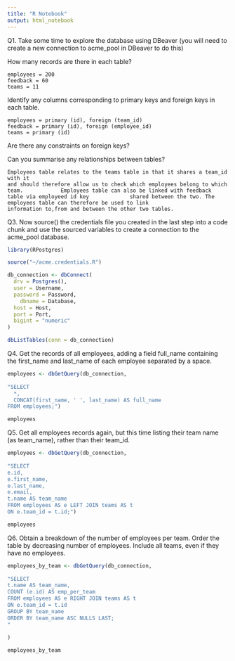 ```yaml
---
title: "R Notebook"
output: html_notebook
---
```


Q1. Take some time to explore the database using DBeaver (you will need to create a new connection to acme_pool in DBeaver to do this)

How many records are there in each table?
    
    employees = 200
    feedback = 60
    teams = 11
    
    
Identify any columns corresponding to primary keys and foreign keys in each         table.
    
    employees = primary (id), foreign (team_id)
    feedback = primary (id), foreign (employee_id)
    teams = primary (id)
    
    
Are there any constraints on foreign keys?
    
    
    
    
Can you summarise any relationships between tables?
    
    Employees table relates to the teams table in that it shares a team_id with it
    and should therefore allow us to check which employees belong to which team.            Employees table can also be linked with feedback table via employeed id key             shared between the two. The employees table can therefore be used to link               information to,from and between the other two tables.
    

Q3. Now source() the credentials file you created in the last step into a code chunk and use the sourced variables to create a connection to the acme_pool database.

```r
library(RPostgres)
```

```r
source("~/acme.credentials.R")
```

```r
db_connection <- dbConnect(
  drv = Postgres(),
  user = Username,
  password = Password,
    dbname = Database,
  host = Host,
  port = Port,
  bigint = "numeric"
)
```

```r
dbListTables(conn = db_connection)
```

Q4. Get the records of all employees, adding a field full_name containing the first_name and last_name of each employee separated by a space.

```r
employees <- dbGetQuery(db_connection, 
                        
"SELECT
  *,
  CONCAT(first_name, ' ', last_name) AS full_name
FROM employees;")

employees
```

Q5. Get all employees records again, but this time listing their team name (as team_name), rather than their team_id.

```r
employees <- dbGetQuery(db_connection,
                       
"SELECT
e.id,
e.first_name,
e.last_name,
e.email,
t.name AS team_name
FROM employees AS e LEFT JOIN teams AS t
ON e.team_id = t.id;")

employees
```

Q6. Obtain a breakdown of the number of employees per team. Order the table by decreasing number of employees. Include all teams, even if they have no employees.

```r
employees_by_team <- dbGetQuery(db_connection,
                                
"SELECT
t.name AS team_name,
COUNT (e.id) AS emp_per_team
FROM employees AS e RIGHT JOIN teams AS t
ON e.team_id = t.id
GROUP BY team_name
ORDER BY team_name ASC NULLS LAST;
"   
                                
)

employees_by_team
```

```r

```

